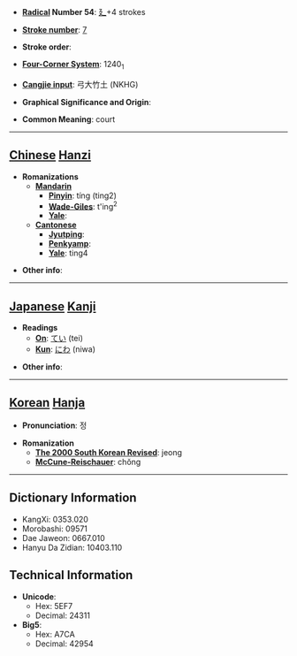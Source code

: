 * '''[[Wiktionary:Chinese radical index| Radical]] Number 54''': [[Wiktionary:Chinese radical index 廴|廴]]+4 strokes

* '''[[Wiktionary:Chinese total strokes index|Stroke number]]''': [[Wiktionary:Chinese total strokes index 7|7]]

* '''Stroke order''': 

* '''[[Wiktionary:Chinese four corner index|Four-Corner System]]''': 1240<sub>1</sub>

* '''[[Wiktionary:Chinese Cangjie index|Cangjie input]]''': 弓大竹土 (NKHG)

* '''Graphical Significance and Origin''': 

* '''Common Meaning''': court

----

== [[Chinese]] [[Hanzi]] ==

* '''Romanizations'''
** '''[[Mandarin]]'''
*** '''[[Pinyin]]''': tíng (ting2)
*** '''[[Wade-Giles]]''': t'ing<sup>2</sup>
*** '''[[Yale]]''': 
** '''[[Cantonese]]'''
*** '''[[Jyutping]]''':
*** '''[[Penkyamp]]''': 
*** '''[[Yale]]''': ting4

* '''Other info''': 

----

== [[Japanese]] [[Kanji]] ==

* '''Readings'''
** '''[[On]]''': [[てい]] (tei)
** '''[[Kun]]''': [[にわ]] (niwa)

* '''Other info''':  

----

== [[Korean]] [[Hanja]] ==

* '''Pronunciation''': 정

* '''Romanization'''
** '''[[The 2000 South Korean Revised Romanization|The 2000 South Korean Revised]]''': jeong
** '''[[McCune-Reischauer]]''': chŏng

----

== Dictionary Information ==

* KangXi: 0353.020
* Morobashi: 09571
* Dae Jaweon: 0667.010
* Hanyu Da Zidian: 10403.110

== Technical Information ==

* '''Unicode''':
** Hex: 5EF7
** Decimal: 24311
* '''Big5''':
** Hex: A7CA
** Decimal: 42954